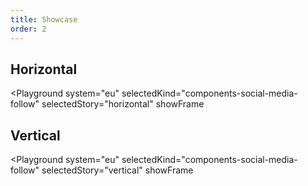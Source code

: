 ```yaml
---
title: Showcase
order: 2
---
```



## Horizontal

<Playground
  system="eu"
  selectedKind="components-social-media-follow"
  selectedStory="horizontal"
  showFrame
>
  <Html markup={socialMediaHorizontal} />
</Playground>

## Vertical

<Playground
  system="eu"
  selectedKind="components-social-media-follow"
  selectedStory="vertical"
  showFrame
>
  <Html markup={socialMediaVertical} />
</Playground>
